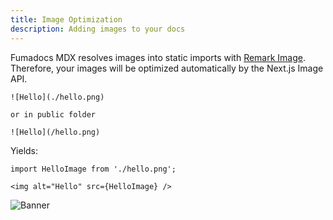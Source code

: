 ```yaml
---
title: Image Optimization
description: Adding images to your docs
---
```


Fumadocs MDX resolves images into static imports with [Remark Image](/docs/headless/mdx/remark-image).
Therefore, your images will be optimized automatically by the Next.js Image API.

```mdx
![Hello](./hello.png)

or in public folder

![Hello](/hello.png)
```

Yields:

```mdx
import HelloImage from './hello.png';

<img alt="Hello" src={HelloImage} />
```

![Banner](/banner.png)
